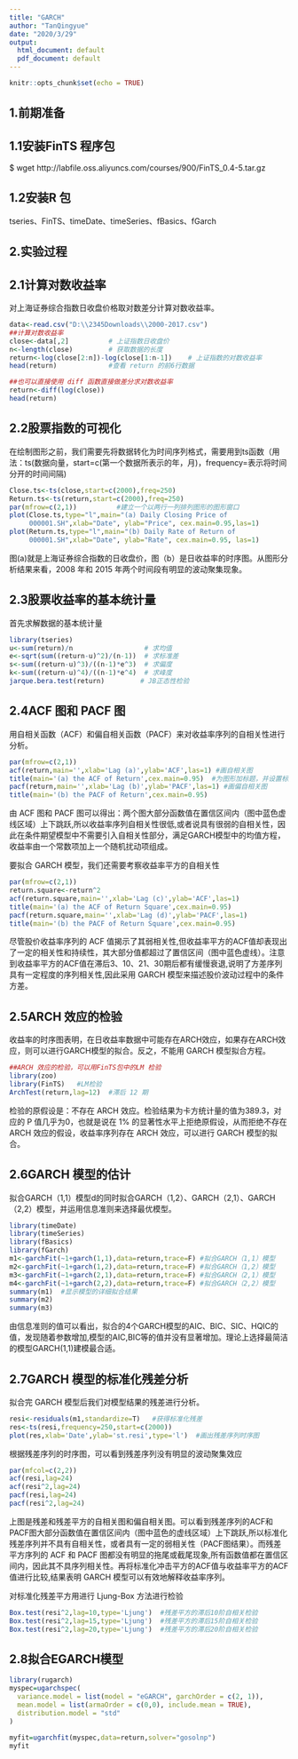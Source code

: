 ```yaml
---
title: "GARCH"
author: "TanQingyue"
date: "2020/3/29"
output:
  html_document: default
  pdf_document: default
---
```


```r
knitr::opts_chunk$set(echo = TRUE)
```

## 1.前期准备

## 1.1安装FinTS 程序包
$ wget http://labfile.oss.aliyuncs.com/courses/900/FinTS_0.4-5.tar.gz

## 1.2安装R 包
tseries、FinTS、timeDate、timeSeries、fBasics、fGarch

## 2.实验过程

## 2.1计算对数收益率

对上海证券综合指数日收盘价格取对数差分计算对数收益率。
```r
data<-read.csv("D:\\2345Downloads\\2000-2017.csv")
##计算对数收益率
close<-data[,2]          # 上证指数日收盘价
n<-length(close)         # 获取数据的长度
return<-log(close[2:n])-log(close[1:n-1])    # 上证指数的对数收益率
head(return)             #查看 return 的前6行数据

##也可以直接使用 diff 函数直接做差分求对数收益率
return<-diff(log(close))
head(return)
```

## 2.2股票指数的可视化

在绘制图形之前，我们需要先将数据转化为时间序列格式，需要用到ts函数（用法：ts(数据向量，start=c(第一个数据所表示的年，月)，frequency=表示将时间分开的时间间隔)

```R
Close.ts<-ts(close,start=c(2000),freq=250) 
Return.ts<-ts(return,start=c(2000),freq=250)
par(mfrow=c(2,1))          #建立一个以两行一列排列图形的图形窗口
plot(Close.ts,type="l",main="(a) Daily Closing Price of       
     000001.SH",xlab="Date", ylab="Price", cex.main=0.95,las=1)     
plot(Return.ts,type="l",main="(b) Daily Rate of Return of  
     000001.SH",xlab="Date", ylab="Rate", cex.main=0.95, las=1)
```
图(a)就是上海证券综合指数的日收盘价，图（b）是日收益率的时序图。从图形分析结果来看，2008 年和 2015 年两个时间段有明显的波动聚集现象。

## 2.3股票收益率的基本统计量
首先求解数据的基本统计量

```R
library(tseries)
u<-sum(return)/n                  # 求均值
e<-sqrt(sum((return-u)^2)/(n-1))  # 求标准差
s<-sum((return-u)^3)/((n-1)*e^3)  # 求偏度
k<-sum((return-u)^4)/((n-1)*e^4)  # 求峰度
jarque.bera.test(return)         # JB正态性检验
```

## 2.4ACF 图和 PACF 图
用自相关函数（ACF）和偏自相关函数（PACF）来对收益率序列的自相关性进行分析。

```R
par(mfrow=c(2,1))   
acf(return,main='',xlab='Lag (a)',ylab='ACF',las=1) #画自相关图 
title(main='(a) the ACF of Return',cex.main=0.95)  #为图形加标题，并设置标题大小
pacf(return,main='',xlab='Lag (b)',ylab='PACF',las=1) #画偏自相关图   
title(main='(b) the PACF of Return',cex.main=0.95)
```
由 ACF 图和 PACF 图可以得出：两个图大部分函数值在置信区间内（图中蓝色虚线区域）上下跳跃,所以收益率序列自相关性很低,或者说具有很弱的自相关性，因此在条件期望模型中不需要引入自相关性部分，满足GARCH模型中的均值方程，收益率由一个常数项加上一个随机扰动项组成。

要拟合 GARCH 模型，我们还需要考察收益率平方的自相关性

```R
par(mfrow=c(2,1))  
return.square<-return^2
acf(return.square,main='',xlab='Lag (c)',ylab='ACF',las=1)               
title(main='(a) the ACF of Return Square',cex.main=0.95)
pacf(return.square,main='',xlab='Lag (d)',ylab='PACF',las=1)    
title(main='(b) the PACF of Return Square',cex.main=0.95)
```
尽管股价收益率序列的 ACF 值揭示了其弱相关性,但收益率平方的ACF值却表现出了一定的相关性和持续性，其大部分值都超过了置信区间（图中蓝色虚线）。注意到收益率平方的ACF值在滞后3、10、21、30期后都有缓慢衰退,说明了方差序列具有一定程度的序列相关性,因此采用 GARCH 模型来描述股价波动过程中的条件方差。

## 2.5ARCH 效应的检验
收益率的时序图表明，在日收益率数据中可能存在ARCH效应，如果存在ARCH效应，则可以进行GARCH模型的拟合。反之，不能用 GARCH 模型拟合方程。

```R
##ARCH 效应的检验，可以用FinTS包中的LM 检验
library(zoo)
library(FinTS)   #LM检验
ArchTest(return,lag=12)  #滞后 12 期
```
检验的原假设是：不存在 ARCH 效应。检验结果为卡方统计量的值为389.3，对应的 P 值几乎为0，也就是说在 1% 的显著性水平上拒绝原假设，从而拒绝不存在 ARCH 效应的假设，收益率序列存在 ARCH 效应，可以进行 GARCH 模型的拟合。

## 2.6GARCH 模型的估计

拟合GARCH（1,1）模型d的同时拟合GARCH（1,2）、GARCH（2,1）、GARCH（2,2）模型，并运用信息准则来选择最优模型。
```R
library(timeDate)
library(timeSeries)
library(fBasics)
library(fGarch) 
m1<-garchFit(~1+garch(1,1),data=return,trace=F) #拟合GARCH（1,1）模型
m2<-garchFit(~1+garch(1,2),data=return,trace=F) #拟合GARCH（1,2）模型
m3<-garchFit(~1+garch(2,1),data=return,trace=F) #拟合GARCH（2,1）模型
m4<-garchFit(~1+garch(2,2),data=return,trace=F) #拟合GARCH（2,2）模型
summary(m1)  #显示模型的详细拟合结果
summary(m2)
summary(m3)
```
由信息准则的值可以看出，拟合的4个GARCH模型的AIC、BIC、SIC、HQIC的值，发现随着参数增加,模型的AIC,BIC等的值并没有显著增加。理论上选择最简洁的模型GARCH(1,1)建模最合适。

## 2.7GARCH 模型的标准化残差分析
拟合完 GARCH 模型后我们对模型结果的残差进行分析。

```R
resi<-residuals(m1,standardize=T)   #获得标准化残差
res<-ts(resi,frequency=250,start=c(2000))  
plot(res,xlab='Date',ylab='st.resi',type='l')  #画出残差序列时序图
```
根据残差序列的时序图，可以看到残差序列没有明显的波动聚集效应

```R
par(mfcol=c(2,2))
acf(resi,lag=24)
acf(resi^2,lag=24)
pacf(resi,lag=24)
pacf(resi^2,lag=24)
```
上图是残差和残差平方的自相关图和偏自相关图。可以看到残差序列的ACF和PACF图大部分函数值在置信区间内（图中蓝色的虚线区域）上下跳跃,所以标准化残差序列并不具有自相关性，或者具有一定的弱相关性（PACF图结果）。而残差平方序列的 ACF 和 PACF 图都没有明显的拖尾或截尾现象,所有函数值都在置信区间内，因此其不具序列相关性。再将标准化冲击平方的ACF值与收益率平方的ACF值进行比较,结果表明 GARCH 模型可以有效地解释收益率序列。

对标准化残差平方用进行 Ljung-Box 方法进行检验

```R
Box.test(resi^2,lag=10,type='Ljung')  #残差平方的滞后10阶自相关检验
Box.test(resi^2,lag=15,type='Ljung')  #残差平方的滞后15阶自相关检验
Box.test(resi^2,lag=20,type='Ljung')  #残差平方的滞后20阶自相关检验

```

## 2.8拟合EGARCH模型
```R
library(rugarch)
myspec=ugarchspec(
  variance.model = list(model = "eGARCH", garchOrder = c(2, 1)),
  mean.model = list(armaOrder = c(0,0), include.mean = TRUE),
  distribution.model = "std"
)

myfit=ugarchfit(myspec,data=return,solver="gosolnp")
myfit
```





